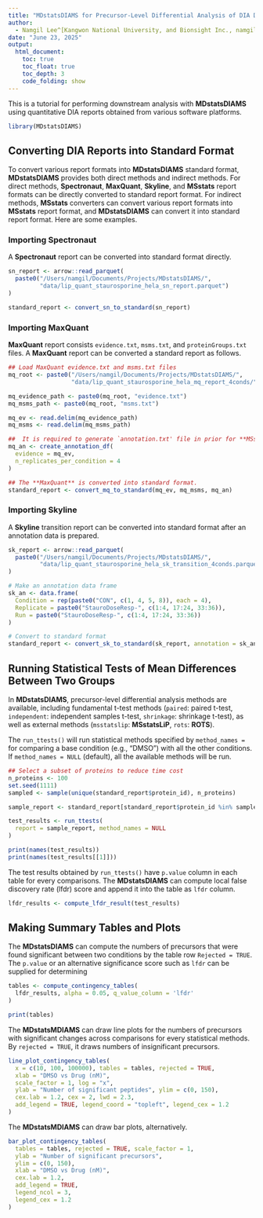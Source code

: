 ```yaml
---
title: "MDstatsDIAMS for Precursor-Level Differential Analysis of DIA Data"
author: 
  - Namgil Lee^[Kangwon National University, and Bionsight Inc., namgil.lee@kangwon.ac.kr], Hojin Yoo^[Bionsight Inc.], Juhyoung Kim^[Kangwon National University], Heejung Yang^[Kangwon National University, and Bionsight Inc., heejyang@kangwon.ac.kr]
date: "June 23, 2025"
output:
  html_document:
    toc: true
    toc_float: true
    toc_depth: 3
    code_folding: show
---
```


This is a tutorial for performing downstream analysis with **MDstatsDIAMS** using
quantitative DIA reports obtained from various software platforms.

```r
library(MDstatsDIAMS)
```

## Converting DIA Reports into Standard Format

To convert various report formats into **MDstatsDIAMS** standard format,
**MDstatsDIAMS** provides both direct methods and indirect methods.
For direct methods, **Spectronaut**, **MaxQuant**, **Skyline**, and **MSstats**
report formats can be directly converted to standard report format.
For indirect methods, **MSstats** converters can convert various report formats
into **MSstats** report format, and **MDstatsDIAMS** can convert it into
standard report format. Here are some examples.

### Importing Spectronaut

A **Spectronaut** report can be converted into standard format directly.

```r
sn_report <- arrow::read_parquet(
  paste0("/Users/namgil/Documents/Projects/MDstatsDIAMS/",
         "data/lip_quant_staurosporine_hela_sn_report.parquet")
)

standard_report <- convert_sn_to_standard(sn_report) 
```


### Importing MaxQuant

**MaxQuant** report consists `evidence.txt`, `msms.txt`, and `proteinGroups.txt`
files. A **MaxQuant** report can be converted a standard report as follows.

```r
## Load MaxQuant evidence.txt and msms.txt files
mq_root <- paste0("/Users/namgil/Documents/Projects/MDstatsDIAMS/",
                  "data/lip_quant_staurosporine_hela_mq_report_4conds/")

mq_evidence_path <- paste0(mq_root, "evidence.txt")
mq_msms_path <- paste0(mq_root, "msms.txt")

mq_ev <- read.delim(mq_evidence_path)
mq_msms <- read.delim(mq_msms_path)

##  It is required to generate `annotation.txt' file in prior for **MSstats**.
mq_an <- create_annotation_df(
  evidence = mq_ev,
  n_replicates_per_condition = 4
)

## The **MaxQuant** is converted into standard format.
standard_report <- convert_mq_to_standard(mq_ev, mq_msms, mq_an)
```


### Importing Skyline

A **Skyline** transition report can be converted into standard format after an 
annotation data is prepared.

```r
sk_report <- arrow::read_parquet(
  paste0("/Users/namgil/Documents/Projects/MDstatsDIAMS/",
         "data/lip_quant_staurosporine_hela_sk_transition_4conds.parquet")
)

# Make an annotation data frame
sk_an <- data.frame(
  Condition = rep(paste0("CON", c(1, 4, 5, 8)), each = 4),
  Replicate = paste0("StauroDoseResp-", c(1:4, 17:24, 33:36)),
  Run = paste0("StauroDoseResp-", c(1:4, 17:24, 33:36))
)

# Convert to standard format
standard_report <- convert_sk_to_standard(sk_report, annotation = sk_an)
```


## Running Statistical Tests of Mean Differences Between Two Groups

In **MDstatsDIAMS**, precursor-level differential analysis methods are 
available, including fundamental t-test methods (`paired`: paired t-test,
`independent`: independent samples t-test, `shrinkage`: shrinkage t-test),
as well as external methods (`msstatslip`: **MSstatsLiP**, `rots`: **ROTS**).

The `run_ttests()` will run statistical methods specified by `method_names =`
for comparing a base condition (e.g., "DMSO") with all the other conditions. If
`method_names = NULL` (default), all the available methods will be run.

```r
## Select a subset of proteins to reduce time cost
n_proteins <- 100
set.seed(1111)
sampled <- sample(unique(standard_report$protein_id), n_proteins)

sample_report <- standard_report[standard_report$protein_id %in% sampled, ]

test_results <- run_ttests(
  report = sample_report, method_names = NULL
)

print(names(test_results))
print(names(test_results[[1]]))
```

The test results obtained by `run_ttests()` have `p.value` column in each
table for every comparisons. The **MDstatsDIAMS** can compute local false
discovery rate (lfdr) score and append it into the table as `lfdr` column.

```r
lfdr_results <- compute_lfdr_result(test_results)
```


## Making Summary Tables and Plots

The **MDstatsDIAMS** can compute the numbers of precursors
that were found significant between two conditions by the table row
`Rejected = TRUE`. The `p.value` or an alternative significance score such
as `lfdr` can be supplied for determining 

```r
tables <- compute_contingency_tables(
  lfdr_results, alpha = 0.05, q_value_column = 'lfdr'
)

print(tables)
```

The **MDstatsMDIAMS** can draw line plots for the numbers of precursors
with significant changes across comparisons for every statistical methods. By
`rejected = TRUE`, it draws numbers of insignificant precursors.

```r
line_plot_contingency_tables(
  x = c(10, 100, 100000), tables = tables, rejected = TRUE,
  xlab = "DMSO vs Drug (nM)",
  scale_factor = 1, log = "x",
  ylab = "Number of significant peptides", ylim = c(0, 150),
  cex.lab = 1.2, cex = 2, lwd = 2.3,
  add_legend = TRUE, legend_coord = "topleft", legend_cex = 1.2
)
```

The **MDstatsMDIAMS** can draw bar plots, alternatively.

```r
bar_plot_contingency_tables(
  tables = tables, rejected = TRUE, scale_factor = 1,
  ylab = "Number of significant precursors",
  ylim = c(0, 150),
  xlab = "DMSO vs Drug (nM)",
  cex.lab = 1.2,
  add_legend = TRUE,
  legend_ncol = 3,
  legend_cex = 1.2
)
```
